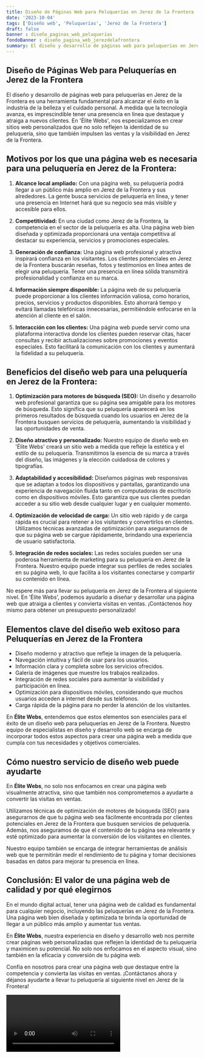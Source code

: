 ```yaml
---
title: Diseño de Páginas Web para Peluquerías en Jerez de la Frontera
date: '2023-10-04'
tags: ['Diseño web', 'Peluquerías', 'Jerez de la Frontera']
draft: false
banner : diseño_paginas_web_peluquerías
fondoBanner : diseño_pagina_web_jerezdelafrontera
summary: El diseño y desarrollo de páginas web para peluquerías en Jerez de la Frontera es una herramienta fundamental para alcanzar el éxito en la industria de la belleza y el cuidado personal. A medida que la tecnología avanza, es imprescindible tener una presencia en línea que destaque y atraiga a nuevos clientes. En 'Élite Webs', nos especializamos en crear sitios web personalizados que no solo reflejen la identidad de su peluquería, sino que también impulsen las ventas y la visibilidad en Jerez de la Frontera.
---
```


## Diseño de Páginas Web para Peluquerías en Jerez de la Frontera

El diseño y desarrollo de páginas web para peluquerías en Jerez de la Frontera es una herramienta fundamental para alcanzar el éxito en la industria de la belleza y el cuidado personal. A medida que la tecnología avanza, es imprescindible tener una presencia en línea que destaque y atraiga a nuevos clientes. En 'Élite Webs', nos especializamos en crear sitios web personalizados que no solo reflejen la identidad de su peluquería, sino que también impulsen las ventas y la visibilidad en Jerez de la Frontera.

## Motivos por los que una página web es necesaria para una peluquería en Jerez de la Frontera:

1. **Alcance local ampliado:** Con una página web, su peluquería podrá llegar a un público más amplio en Jerez de la Frontera y sus alrededores. La gente busca servicios de peluquería en línea, y tener una presencia en Internet hará que su negocio sea más visible y accesible para ellos.

2. **Competitividad:** En una ciudad como Jerez de la Frontera, la competencia en el sector de la peluquería es alta. Una página web bien diseñada y optimizada proporcionará una ventaja competitiva al destacar su experiencia, servicios y promociones especiales.

3. **Generación de confianza:** Una página web profesional y atractiva inspirará confianza en los visitantes. Los clientes potenciales en Jerez de la Frontera buscarán reseñas, fotos y testimonios en línea antes de elegir una peluquería. Tener una presencia en línea sólida transmitirá profesionalidad y confianza en su marca.

4. **Información siempre disponible:** La página web de su peluquería puede proporcionar a los clientes información valiosa, como horarios, precios, servicios y productos disponibles. Esto ahorrará tiempo y evitará llamadas telefónicas innecesarias, permitiéndole enfocarse en la atención al cliente en el salón.

5. **Interacción con los clientes:** Una página web puede servir como una plataforma interactiva donde los clientes pueden reservar citas, hacer consultas y recibir actualizaciones sobre promociones y eventos especiales. Esto facilitará la comunicación con los clientes y aumentará la fidelidad a su peluquería.

## Beneficios del diseño web para una peluquería en Jerez de la Frontera:

1. **Optimización para motores de búsqueda (SEO):** Un diseño y desarrollo web profesional garantiza que su página sea amigable para los motores de búsqueda. Esto significa que su peluquería aparecerá en los primeros resultados de búsqueda cuando los usuarios en Jerez de la Frontera busquen servicios de peluquería, aumentando la visibilidad y las oportunidades de venta.

2. **Diseño atractivo y personalizado:** Nuestro equipo de diseño web en 'Élite Webs' creará un sitio web a medida que refleje la estética y el estilo de su peluquería. Transmitimos la esencia de su marca a través del diseño, las imágenes y la elección cuidadosa de colores y tipografías.

3. **Adaptabilidad y accesibilidad:** Diseñamos páginas web responsivas que se adaptan a todos los dispositivos y pantallas, garantizando una experiencia de navegación fluida tanto en computadoras de escritorio como en dispositivos móviles. Esto garantiza que sus clientes puedan acceder a su sitio web desde cualquier lugar y en cualquier momento.

4. **Optimización de velocidad de carga:** Un sitio web rápido y de carga rápida es crucial para retener a los visitantes y convertirlos en clientes. Utilizamos técnicas avanzadas de optimización para asegurarnos de que su página web se cargue rápidamente, brindando una experiencia de usuario satisfactoria.

5. **Integración de redes sociales:** Las redes sociales pueden ser una poderosa herramienta de marketing para su peluquería en Jerez de la Frontera. Nuestro equipo puede integrar sus perfiles de redes sociales en su página web, lo que facilita a los visitantes conectarse y compartir su contenido en línea.

No espere más para llevar su peluquería en Jerez de la Frontera al siguiente nivel. En 'Élite Webs', podemos ayudarlo a diseñar y desarrollar una página web que atraiga a clientes y convierta visitas en ventas. ¡Contáctenos hoy mismo para obtener un presupuesto personalizado!

<GifSeo />

<Cta />

## Elementos clave del diseño web exitoso para Peluquerías en Jerez de la Frontera

- Diseño moderno y atractivo que refleje la imagen de la peluquería.
- Navegación intuitiva y fácil de usar para los usuarios.
- Información clara y completa sobre los servicios ofrecidos.
- Galería de imágenes que muestre los trabajos realizados.
- Integración de redes sociales para aumentar la visibilidad y participación en línea.
- Optimización para dispositivos móviles, considerando que muchos usuarios acceden a internet desde sus teléfonos.
- Carga rápida de la página para no perder la atención de los visitantes.

En **Élite Webs**, entendemos que estos elementos son esenciales para el éxito de un diseño web para peluquerías en Jerez de la Frontera. Nuestro equipo de especialistas en diseño y desarrollo web se encarga de incorporar todos estos aspectos para crear una página web a medida que cumpla con tus necesidades y objetivos comerciales.

## Cómo nuestro servicio de diseño web puede ayudarte

En **Élite Webs**, no solo nos enfocamos en crear una página web visualmente atractiva, sino que también nos comprometemos a ayudarte a convertir las visitas en ventas. 

Utilizamos técnicas de optimización de motores de búsqueda (SEO) para asegurarnos de que tu página web sea fácilmente encontrada por clientes potenciales en Jerez de la Frontera que busquen servicios de peluquería. Además, nos aseguramos de que el contenido de tu página sea relevante y esté optimizado para aumentar la conversión de los visitantes en clientes.

Nuestro equipo también se encarga de integrar herramientas de análisis web que te permitirán medir el rendimiento de tu página y tomar decisiones basadas en datos para mejorar tu presencia en línea. 

## Conclusión: El valor de una página web de calidad y por qué elegirnos

En el mundo digital actual, tener una página web de calidad es fundamental para cualquier negocio, incluyendo las peluquerías en Jerez de la Frontera. Una página web bien diseñada y optimizada te brinda la oportunidad de llegar a un público más amplio y aumentar tus ventas.

En **Élite Webs**, nuestra experiencia en diseño y desarrollo web nos permite crear páginas web personalizadas que reflejen la identidad de tu peluquería y maximicen su potencial. No solo nos enfocamos en el aspecto visual, sino también en la eficacia y conversión de tu página web.

Confía en nosotros para crear una página web que destaque entre la competencia y convierta las visitas en ventas. ¡Contáctanos ahora y déjanos ayudarte a llevar tu peluquería al siguiente nivel en Jerez de la Frontera!

<Video />

<CtaBot job='Peluquerías' city='Jerez de la Frontera'/>

<Gmaps query='Jerez de la Frontera+españa+maps' />